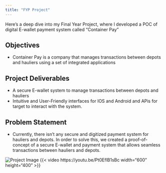 ```yaml
---
title: "FYP Project"
---
```


Here's a deep dive into my Final Year Project, where I developed a POC of digital E-wallet payment system called "Container Pay"

## Objectives
- Container Pay is a company that manages transactions between depots and hauliers using a set of integrated applications

## Project Deliverables
- A secure E-wallet system to manage transactions between depots and hauliers
- Intuitive and User-Friendly interfaces for IOS and Android and APis for target to interact with the system.

## Problem Statement
- Currently,  there isn’t any secure and digitized payment system for hauliers and depots. In order to solve this, we created a proof-of-concept of a secure E-wallet and payment system that allows seamless transactions between hauliers and depots.

![Project Image](img/CP.jpg)
{{< video https://youtu.be/Pt0EflB1sBc width="600" height="400" >}}
